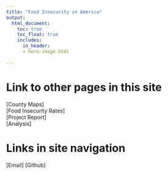 ```yaml
---
title: "Food Insecurity in America"
output:
  html_document:
    toc: true
    toc_float: true
    includes:
      in_header: 
      - hero-image.html
    
---
```


<style>
body {
    position: absolute;
    left: 0px;}
</style>


# Link to other pages in this site

[County Maps]\
[Food Insecurity Rates]\
[Project Report]\
[Analysis]

# Links in site navigation

[Email]
[Github]
